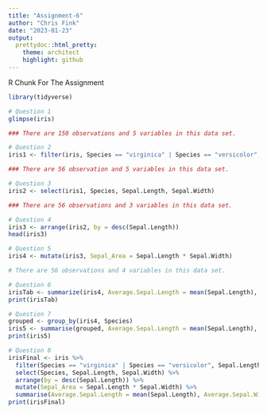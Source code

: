 ```yaml
---
title: "Assignment-6"
author: "Chris Fink"
date: "2023-01-23"
output:
  prettydoc::html_pretty:
    theme: architect
    highlight: github
---
```


R Chunk For The Assignment
```r

library(tidyverse)

# Question 1
glimpse(iris)

### There are 150 observations and 5 variables in this data set.

# Question 2
iris1 <- filter(iris, Species == "virginica" | Species == "versicolor", Sepal.Length > 6 & Sepal.Width > 2.5)

### There are 56 observation and 5 variables in this data set.

# Question 3
iris2 <- select(iris1, Species, Sepal.Length, Sepal.Width)

### There are 56 observations and 3 variables in this data set.

# Question 4
iris3 <- arrange(iris2, by = desc(Sepal.Length))
head(iris3)

# Question 5
iris4 <- mutate(iris3, Sepal_Area = Sepal.Length * Sepal.Width)

# There are 56 observations and 4 variables in this data set.

# Question 6
irisTab <- summarize(iris4, Average.Sepal.Length = mean(Sepal.Length), Average.Sepal.Width = mean(Sepal.Width), TotalNumber = n())
print(irisTab)

# Question 7
grouped <- group_by(iris4, Species)
iris5 <- summarise(grouped, Average.Sepal.Length = mean(Sepal.Length), Average.Sepal.Width = mean(Sepal.Width), TotalNumber = n())
print(iris5)

# Question 8
irisFinal <- iris %>%
  filter(Species == "virginica" | Species == "versicolor", Sepal.Length > 6 & Sepal.Width > 2.5) %>%
  select(Species, Sepal.Length, Sepal.Width) %>%
  arrange(by = desc(Sepal.Length)) %>%
  mutate(Sepal_Area = Sepal.Length * Sepal.Width) %>%
  summarise(Average.Sepal.Length = mean(Sepal.Length), Average.Sepal.Width = mean(Sepal.Width), TotalNumber = n())
print(irisFinal)
```
